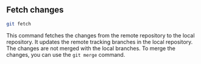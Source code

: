 ## Fetch changes
```sh
git fetch
```
This command fetches the changes from the remote repository to the local repository. It updates the remote tracking branches in the local repository. The changes are not merged with the local branches. To merge the changes, you can use the `git merge` command.
